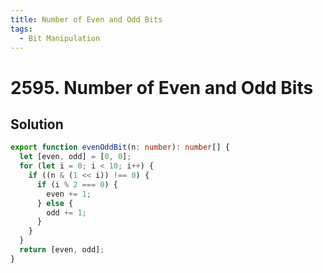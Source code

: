 ```yaml
---
title: Number of Even and Odd Bits
tags:
  - Bit Manipulation
---
```


# 2595. Number of Even and Odd Bits

<Badges>
  <LevelBadge level="easy" />
  <TopicBadge name="Bit Manipulation" slug="bit-manipulation" />
</Badges>

## Solution

```typescript filename="solution.ts" copy
export function evenOddBit(n: number): number[] {
  let [even, odd] = [0, 0];
  for (let i = 0; i < 10; i++) {
    if ((n & (1 << i)) !== 0) {
      if (i % 2 === 0) {
        even += 1;
      } else {
        odd += 1;
      }
    }
  }
  return [even, odd];
}
```

<ProblemLink
  codingSite="leetcode"
  href="https://leetcode.com/problems/number-of-even-and-odd-bits"
  title="Number of Even and Odd Bits"
/>
